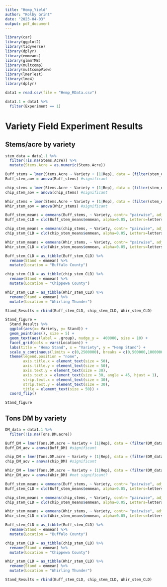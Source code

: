 ```yaml
---
title: "Hemp_Yield"
author: "Kolby Grint"
date: "2023-04-03"
output: pdf_document
---
```



```r
library(car)
library(ggplot2)
library(tidyverse)
library(dplyr)
library(emmeans)
library(glmmTMB)
library(multcomp)
library(multcompView)
library(lmerTest)
library(lme4)
library(dplyr)
```

```r
data1 = read.csv(file = "Hemp_RData.csv")
```

```r
data1.1 = data1 %>%
  filter(Experiment == 1)
```

# Variety Field Experiment Results

## Stems/acre by variety
```r
stem_data = data1.1 %>%
  filter(!is.na(Stems.Acre)) %>%
  mutate(Stems.Acre = as.numeric(Stems.Acre))
```

```r
Buff_stems = lmer(Stems.Acre ~ Variety + (1|Rep), data = (filter(stem_data, Location == "Buffalo")))
Buff_stem_aov = anova(Buff_stems) #significant

chip_stems = lmer(Stems.Acre ~ Variety + (1|Rep), data = (filter(stem_data, Location == "Chippewa")))
chip_stem_aov = anova(chip_stems) #significant

Whir_stems = lmer(Stems.Acre ~ Variety + (1|Rep), data = (filter(stem_data, Location == "Whirling Thunder")))
Whir_stem_aov = anova(Whir_stems) #significant
```

```r
Buff_stem_means = emmeans(Buff_stems, ~ Variety, contr= "pairwise", adjust= "tukey")
Buff_stem_CLD = cld(Buff_stem_means$emmean, alpha=0.05, Letters=letters, sort=TRUE, reverse=TRUE)

chip_stem_means = emmeans(chip_stems, ~ Variety, contr= "pairwise", adjust= "tukey")
chip_stem_CLD = cld(chip_stem_means$emmean, alpha=0.05, Letters=letters, sort=TRUE, reverse=TRUE)

Whir_stem_means = emmeans(Whir_stems, ~ Variety, contr= "pairwise", adjust= "tukey")
Whir_stem_CLD = cld(Whir_stem_means$emmean, alpha=0.05, Letters=letters, sort=TRUE, reverse=TRUE)
```

```r
Buff_stem_CLD = as_tibble(Buff_stem_CLD) %>%
  rename(Stand = emmean) %>%
  mutate(Location = "Buffalo County")

chip_stem_CLD = as_tibble(chip_stem_CLD) %>%
  rename(Stand = emmean) %>%
  mutate(Location = "Chippewa County")

Whir_stem_CLD = as_tibble(Whir_stem_CLD) %>%
  rename(Stand = emmean) %>%
  mutate(Location = "Whirling Thunder")

Stand_Results = rbind(Buff_stem_CLD, chip_stem_CLD, Whir_stem_CLD)
```

```r
Stand_figure = 
  Stand_Results %>%
  ggplot(aes(x= Variety, y= Stand)) +
  geom_point(aes(), size = 5) +
  geom_text(aes(label = .group), nudge_y =  400000, size = 10) +
  facet_grid(cols = vars(Location)) +
  labs(title = "Hemp Stand", x = "Variety", y = "Hemp Stand") +
  scale_y_continuous(limits = c(0,2500000), breaks = c(0,500000,1000000,1500000,2000000)) +
  theme(legend.position = "none",
        axis.title.x = element_text(size = 50),
        axis.title.y = element_text(size = 50),
        axis.text.y = element_text(size = 30),
        axis.text.x = element_text(size = 30, angle = 45, hjust = 1),
        strip.text.x = element_text(size = 30),
        strip.text.y = element_text(size = 30),
        title = element_text(size = 50)) +
  coord_flip()

Stand_figure
```


## Tons DM by variety
```r
DM_data = data1.1 %>%
  filter(!is.na(Tons.DM.acre))
```

```r
Buff_DM = lmer(Tons.DM.acre ~ Variety + (1|Rep), data = (filter(DM_data, Location == "Buffalo")))
Buff_DM_aov = anova(Buff_DM) #significant

chip_DM = lmer(Tons.DM.acre ~ Variety + (1|Rep), data = (filter(DM_data, Location == "Chippewa")))
chip_DM_aov = anova(chip_DM) #significant

Whir_DM = lmer(Tons.DM.acre ~ Variety + (1|Rep), data = (filter(DM_data, Location == "Whirling Thunder")))
Whir_DM_aov = anova(Whir_DM) #not significant?
```

```r
Buff_stem_means = emmeans(Buff_stems, ~ Variety, contr= "pairwise", adjust= "tukey")
Buff_stem_CLD = cld(Buff_stem_means$emmean, alpha=0.05, Letters=letters, sort=TRUE, reverse=TRUE)

chip_stem_means = emmeans(chip_stems, ~ Variety, contr= "pairwise", adjust= "tukey")
chip_stem_CLD = cld(chip_stem_means$emmean, alpha=0.05, Letters=letters, sort=TRUE, reverse=TRUE)

Whir_stem_means = emmeans(Whir_stems, ~ Variety, contr= "pairwise", adjust= "tukey")
Whir_stem_CLD = cld(Whir_stem_means$emmean, alpha=0.05, Letters=letters, sort=TRUE, reverse=TRUE)
```

```r
Buff_stem_CLD = as_tibble(Buff_stem_CLD) %>%
  rename(Stand = emmean) %>%
  mutate(Location = "Buffalo County")

chip_stem_CLD = as_tibble(chip_stem_CLD) %>%
  rename(Stand = emmean) %>%
  mutate(Location = "Chippewa County")

Whir_stem_CLD = as_tibble(Whir_stem_CLD) %>%
  rename(Stand = emmean) %>%
  mutate(Location = "Whirling Thunder")

Stand_Results = rbind(Buff_stem_CLD, chip_stem_CLD, Whir_stem_CLD)
```
